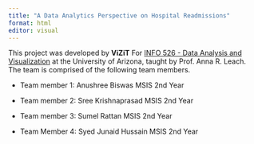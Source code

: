 ```yaml
---
title: "A Data Analytics Perspective on Hospital Readmissions"
format: html
editor: visual
---
```


This project was developed by **ViZiT** For [INFO 526 - Data Analysis and Visualization](https://datavizaz.org/) at the University of Arizona, taught by Prof. Anna R. Leach. The team is comprised of the following team members.

-   Team member 1: Anushree Biswas MSIS 2nd Year

-   Team member 2: Sree Krishnaprasad MSIS 2nd Year

-   Team member 3: Sumel Rattan MSIS 2nd Year

-   Team Member 4: Syed Junaid Hussain MSIS 2nd Year
